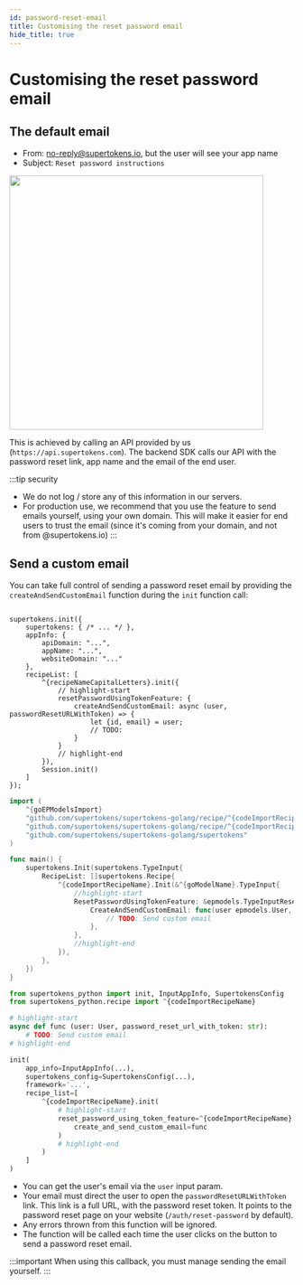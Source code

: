```yaml
---
id: password-reset-email
title: Customising the reset password email
hide_title: true
---
```


<!-- COPY DOCS -->
<!-- ./thirdpartyemailpassword/common-customizations/reset-password/password-reset-email.mdx -->


# Customising the reset password email

## The default email
- From: no-reply@supertokens.io, but the user will see your app name
- Subject: `Reset password instructions`

<img width="450px" src="/img/emailpassword/pass-reset-email.png" />

This is achieved by calling an API provided by us (`https://api.supertokens.com`). The backend SDK calls our API with the password reset link, app name and the email of the end user. 

:::tip security
- We do not log / store any of this information in our servers.
- For production use, we recommend that you use the feature to send emails yourself, using your own domain. This will make it easier for end users to trust the email (since it's coming from your domain, and not from @supertokens.io)
:::


## Send a custom email

You can take full control of sending a password reset email by providing the `createAndSendCustomEmail` function during the `init` function call:

<BackendSDKTabs>
<TabItem value="nodejs">

```tsx

supertokens.init({
    supertokens: { /* ... */ },
    appInfo: {
        apiDomain: "...",
        appName: "...",
        websiteDomain: "..."
    },
    recipeList: [
        ^{recipeNameCapitalLetters}.init({
            // highlight-start
            resetPasswordUsingTokenFeature: {
                createAndSendCustomEmail: async (user, passwordResetURLWithToken) => {
                    let {id, email} = user;
                    // TODO:
                }
            }
            // highlight-end
        }),
        Session.init()
    ]
});
```
</TabItem>
<TabItem value="go">

```go
import (
	^{goEPModelsImport}
	"github.com/supertokens/supertokens-golang/recipe/^{codeImportRecipeName}"
	"github.com/supertokens/supertokens-golang/recipe/^{codeImportRecipeName}/^{goModelName}"
	"github.com/supertokens/supertokens-golang/supertokens"
)

func main() {
	supertokens.Init(supertokens.TypeInput{
		RecipeList: []supertokens.Recipe{
			^{codeImportRecipeName}.Init(&^{goModelName}.TypeInput{
                //highlight-start
				ResetPasswordUsingTokenFeature: &epmodels.TypeInputResetPasswordUsingTokenFeature{
					CreateAndSendCustomEmail: func(user epmodels.User, passwordResetURLWithToken string) {
						// TODO: Send custom email
					},
				},
                //highlight-end
			}),
		},
	})
}
```
</TabItem>
<TabItem value="python">

```python
from supertokens_python import init, InputAppInfo, SupertokensConfig
from supertokens_python.recipe import ^{codeImportRecipeName}

# highlight-start
async def func (user: User, password_reset_url_with_token: str):
    # TODO: Send custom email
# highlight-end

init(
    app_info=InputAppInfo(...),
    supertokens_config=SupertokensConfig(...),
    framework='...',
    recipe_list=[
        ^{codeImportRecipeName}.init(
            # highlight-start
            reset_password_using_token_feature=^{codeImportRecipeName}.InputResetPasswordUsingTokenFeature(
                create_and_send_custom_email=func
            )
            # highlight-end
        )
    ]
)
```

</TabItem>
</BackendSDKTabs>


- You can get the user's email via the `user` input param.
- Your email must direct the user to open the `passwordResetURLWithToken` link. This link is a full URL, with the password reset token. It points to the password reset page on your website (`/auth/reset-password` by default).
- Any errors thrown from this function will be ignored.
- The function will be called each time the user clicks on the button to send a password reset email.

:::important
When using this callback, you must manage sending the email yourself.
:::
